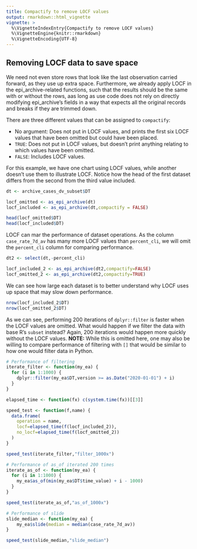 ```yaml
---
title: Compactify to remove LOCF values
output: rmarkdown::html_vignette
vignette: >
  %\VignetteIndexEntry{Compactify to remove LOCF values}
  %\VignetteEngine{knitr::rmarkdown}
  %\VignetteEncoding{UTF-8}
---
```


## Removing LOCF data to save space

We need not even store rows that look like the last observation carried forward,
as they use up extra space. Furthermore, we already apply LOCF in the
epi_archive-related functions, such that the results should be the same with or
without the rows, aas long as use code does not rely on directly modifying
epi_archive's fields in a way that expects all the original records and breaks
if they are trimmed down.
 
There are three
different values that can be assigned to `compactify`:

* No argument: Does not put in LOCF values, and prints the first six LOCF values
that have been omitted but could have been placed.
* `TRUE`: Does not put in LOCF values, but doesn't print anything relating
to which values have been omitted.
* `FALSE`: Includes LOCF values.

For this example, we have one chart using LOCF values, while another doesn't
use them to illustrate LOCF. Notice how the head of the first dataset differs
from the second from the third value included.

```r
dt <- archive_cases_dv_subset$DT

locf_omitted <- as_epi_archive(dt)
locf_included <- as_epi_archive(dt,compactify = FALSE)

head(locf_omitted$DT)
head(locf_included$DT)
```
 
LOCF can mar the performance of dataset operations. As the column
`case_rate_7d_av` has many more LOCF values than `percent_cli`, we will omit the
`percent_cli` column for comparing performance.

```r
dt2 <- select(dt,-percent_cli)

locf_included_2 <- as_epi_archive(dt2,compactify=FALSE)
locf_omitted_2 <- as_epi_archive(dt2,compactify=TRUE)
```

We can see how large each dataset is to better understand why LOCF uses up
space that may slow down performance.

```r
nrow(locf_included_2$DT)
nrow(locf_omitted_2$DT)
```


As we can see, performing 200 iterations of `dplyr::filter` is faster when the
LOCF values are omitted. What would happen if we filter the data with base R's
`subset` instead? Again, 200 iterations would happen more quickly without the
LOCF values. **NOTE:** While this is omitted here, one may also be willing to
compare performance of filtering with `[]` that would be similar to how one
would filter data in Python.

```r
# Performance of filtering
iterate_filter <- function(my_ea) {
  for (i in 1:1000) {
    dplyr::filter(my_ea$DT,version >= as.Date("2020-01-01") + i)
  }
}

elapsed_time <- function(fx) c(system.time(fx))[[3]]

speed_test <- function(f,name) {
  data.frame(
    operation = name,
    locf=elapsed_time(f(locf_included_2)),
    no_locf=elapsed_time(f(locf_omitted_2))
  )
}

speed_test(iterate_filter,"filter_1000x")

```

```r
# Performance of as_of iterated 200 times
iterate_as_of <- function(my_ea) {
  for (i in 1:1000) {
    my_ea$as_of(min(my_ea$DT$time_value) + i - 1000)
  }
}

speed_test(iterate_as_of,"as_of_1000x")

# Performance of slide
slide_median <- function(my_ea) {
    my_ea$slide(median = median(case_rate_7d_av))
}

speed_test(slide_median,"slide_median")
```